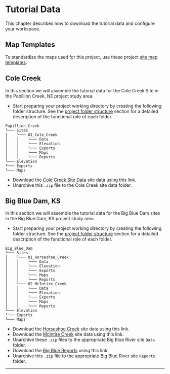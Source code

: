 # Tutorial Data {#tutorial_data}
This chapter describes how to download the tutorial data and configure your workspace. 

## Map Templates  
To standardize the maps used for this project, use these project [site map templates](https://usace-mvr.maps.arcgis.com/home/item.html?id=5a1114c658da4929bc1fb994b0d79a8e). 

## Cole Creek  
In this section we will assemble the tutorial data for the Cole Creek Site in the Papillion Creek, NE project study area. 

* Start preparing your project working directory by creating the following folder structure. See the [project folder structure](#folder_structure) section for a detailed description of the functional role of each folder.  

``` {fig.cap="Papillion Creek Folder Structure."}
Papillion_Creek
└─── Sites
│    └─── 01_Cole_Creek
│    │    └─── Data
│    │    └─── Elevation
│    │    └─── Exports
│    │    └─── Maps
│    │    └─── Reports
└─── Elevation
└─── Exports
└─── Maps

```


* Download the [Cole Creek Site Data](https://tutorial-fluvialgeomorph.s3.us-east-2.amazonaws.com/ColeCreek/ColeCreek_Data.zip) site data using this link. 
* Unarchive this `.zip` file to the Cole Creek site data folder. 


## Big Blue Dam, KS
In this section we will assemble the tutorial data for the Big Blue Dam sites in the Big Blue Dam, KS project study area. 

* Start preparing your project working directory by creating the following folder structure. See the [project folder structure](#folder_structure) section for a detailed description of the functional role of each folder.  

``` {fig.cap="Big Blue Dam Folder Structure."}
Big_Blue_Dam
└─── Sites
│    └─── 01_Horseshoe_Creek
│    │    └─── Data
│    │    └─── Elevation
│    │    └─── Exports
│    │    └─── Maps
│    │    └─── Reports
│    └─── 02_McIntire_Creek
│    │    └─── Data
│    │    └─── Elevation
│    │    └─── Exports
│    │    └─── Maps
│    │    └─── Reports
└─── Elevation
└─── Exports
└─── Maps

```
* Download the [Horseshoe Creek](https://tutorial-fluvialgeomorph.s3.us-east-2.amazonaws.com/Big_Blue_KS/Horseshoe_Creek.zip) site data using this link. 
* Download the [McIntire Creek](https://tutorial-fluvialgeomorph.s3.us-east-2.amazonaws.com/Big_Blue_KS/McIntireCreek.zip) site data using this link. 
* Unarchive these `.zip` files to the appropriate Big Blue River site `Data` folder. 
* Download the [Big Blue Reports](https://tutorial-fluvialgeomorph.s3.us-east-2.amazonaws.com/Big_Blue_KS/Big_Blue_Reports.zip) using this link. 
* Unarchive this `.zip` file to the appropriate Big Blue River site `Reports` folder. 

***
